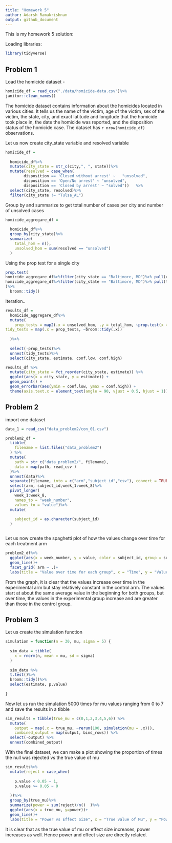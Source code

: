 ```yaml
---
title: "Homework 5"
author: Adarsh Ramakrishnan
output: github_document
---
```


This is my homework 5 solution:


Loading libraries:

```r
library(tidyverse)
```


## Problem 1

Load the homicide dataset - 



```r
homicide_df = read_csv("./data/homicide-data.csv")%>% 
janitor::clean_names()
```

The homicide dataset contains information about the homicides located in various cities. It tells us the name of the victim, age of the victim, sex of the victim, the state, city, and exact latitude and longitude that the homicide took place in, the date the homicide was reported, and the disposition status of the homicide case. The dataset has `r nrow(homicide_df)` observations. 


Let us now create city_state variable and resolved variable

```r
homicide_df = 
  
  homicide_df%>%
  mutate(city_state = str_c(city,", ", state))%>%
  mutate(resolved = case_when(
        disposition == 'Closed without arrest' ~   "unsolved",
        disposition == 'Open/No arrest' ~ "unsolved",
        disposition == 'Closed by arrest' ~ "solved"))   %>%
  select(city_state, resolved)%>%
  filter(city_state != "Tulsa_AL")
```

Group by and summarize to get total number of cases per city and number of unsolved cases

```r
homicide_aggregare_df = 
  
  homicide_df%>%
  group_by(city_state)%>%
  summarize(
    total_hom = n(),
    unsolved_hom = sum(resolved == "unsolved")
  )
```

Using the prop test for a single city

```r
prop.test(
homicide_aggregare_df%>%filter(city_state == "Baltimore, MD")%>% pull(unsolved_hom),
homicide_aggregare_df%>%filter(city_state == "Baltimore, MD")%>% pull(total_hom) 
)%>%
  broom::tidy()
```


Iteration..


```r
results_df =
  homicide_aggregare_df%>%
  mutate(
    prop_tests = map2(.x = unsolved_hom, .y = total_hom, ~prop.test(x = .x, n = .y)),
tidy_tests = map(.x = prop_tests, ~broom::tidy(.x))    
    
  )%>%
  
  select(-prop_tests)%>%
  unnest(tidy_tests)%>%
  select(city_state, estimate, conf.low, conf.high)
```


```r
results_df %>% 
  mutate(city_state = fct_reorder(city_state, estimate)) %>% 
  ggplot(aes(x = city_state, y = estimate)) +
  geom_point() + 
  geom_errorbar(aes(ymin = conf.low, ymax = conf.high)) + 
  theme(axis.text.x = element_text(angle = 90, vjust = 0.5, hjust = 1))
```

## Problem 2

import one dataset 

```r
data_1 = read_csv("data_problem2/con_01.csv")
```

```r

problem2_df = 
  tibble(
    filename = list.files("data_problem2")
  ) %>% 
  mutate(
    path = str_c("data_problem2/", filename),
    data = map(path, read_csv )
  )%>%
  unnest(data)%>%
  separate(filename, into = c("arm","subject_id","csv"), convert = TRUE )%>%
  select(arm, subject_id,week_1:week_8)%>%
  pivot_longer(
    week_1:week_8,
    names_to = "week_number",
    values_to = "value")%>%
  mutate(
    
    subject_id = as.character(subject_id)
  )



```

Let us now create the spaghetti plot of how the values change over time for each treatment arm

```r
problem2_df%>%
  ggplot(aes(x = week_number, y = value, color = subject_id, group = subject_id))+
  geom_line()+
  facet_grid( arm ~ .)+
  labs(title = "Value over time for each group", x = "Time", y = "Value")

```

From the graph, it is clear that the values increase over time in the experimental arm but stay relatively constant in the control arm. The values start at about the same average value in the beginning for both groups, but over time, the values in the experimental group increase and are greater than those in the control group. 

## Problem 3

Let us create the simulation function

```r
simulation = function(n = 30, mu, sigma = 5) {
  
  sim_data = tibble(
    x = rnorm(n, mean = mu, sd = sigma)
  )
  
  sim_data %>% 
  t.test()%>%
  broom::tidy()%>%
  select(estimate, p.value)
    
}
```

Now let us run the simulation 5000 times for mu values ranging from 0 to 7 and save the results in a tibble

```r
sim_results = tibble(true_mu = c(0,1,2,3,4,5,6)) %>% 
  mutate(
    output = map(.x = true_mu, ~rerun(100, simulation(mu = .x))),
    combined_output = map(output, bind_rows)) %>% 
  select(-output) %>% 
  unnest(combined_output)
```

With the final dataset, we can make a plot showing the proportion of times the null was rejected vs the true value of mu

```r
sim_results%>%
  mutate(reject = case_when(
    
    p.value < 0.05 ~ 1,
    p.value >= 0.05 ~ 0
    
  ))%>%
  group_by(true_mu)%>%
  summarize(power = sum(reject)/n()  )%>%
  ggplot(aes(x = true_mu, y=power))+
  geom_line()+
  labs(title = "Power vs Effect Size", x = "True value of Mu", y = "Power")
```
It is clear that as the true value of mu or effect size increases, power increases as well. Hence power and effect size are directly related. 
